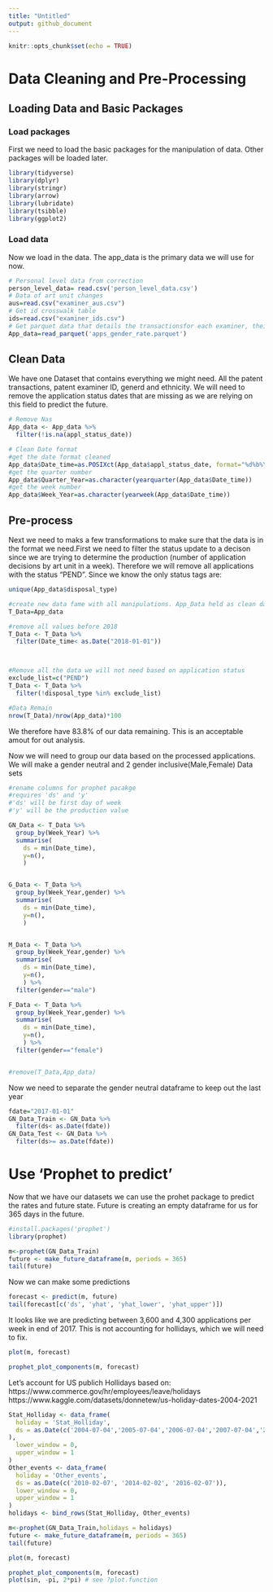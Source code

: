 ```yaml
---
title: "Untitled"
output: github_document
---
```


```r
knitr::opts_chunk$set(echo = TRUE)
```

# Data Cleaning and Pre-Processing

## Loading Data and Basic Packages

### Load packages
First we need to load the basic packages for the manipulation of data. Other packages will be loaded later.
```r
library(tidyverse)
library(dplyr)
library(stringr)
library(arrow)
library(lubridate)
library(tsibble)
library(ggplot2)
```

### Load data
Now we load in the data. The app_data is the primary data we will use for now.
```r
# Personal level data from correction
person_level_data= read.csv('person_level_data.csv')
# Data of art unit changes
aus=read.csv("examiner_aus.csv")
# Get id crosswalk table
ids=read.csv("examiner_ids.csv")
# Get parquet data that details the transactionsfor each examiner, their gender and most likely ethnicity
App_data=read_parquet('apps_gender_rate.parquet')
```

## Clean Data
We have one Dataset that contains everything we might need. All the patent transactions, patent examiner ID, generd and ethnicity. We will need to remove the application status dates that are missing as we are relying on this field to predict the future.
```r
# Remove Nas
App_data <- App_data %>% 
  filter(!is.na(appl_status_date))

# Clean Date format
#get the date format cleaned
App_data$Date_time=as.POSIXct(App_data$appl_status_date, format="%d%b%Y %H:%M:%S")
#get the quarter number
App_data$Quarter_Year=as.character(yearquarter(App_data$Date_time))
#get the week number
App_data$Week_Year=as.character(yearweek(App_data$Date_time))

```

## Pre-process
Next we need to maks a few transformations to make sure that the data is in the format we need.First we need to filter the status update to a decison since we are trying to determine the production (number of application decisions by art unit in a week). Therefore we will remove all applications with the status "PEND". Since we know the only status tags are:
```r
unique(App_data$disposal_type)
```

```r
#create new data fame with all manipulations. App_Data held as clean data
T_Data=App_data

#remove all values before 2018
T_Data <- T_Data %>% 
  filter(Date_time< as.Date("2018-01-01"))



#Remove all the data we will not need based on application status
exclude_list=c("PEND")
T_Data <- T_Data %>%
  filter(!disposal_type %in% exclude_list)

#Data Remain
nrow(T_Data)/nrow(App_data)*100

```
We therefore have 83.8% of our data remaining. This is an acceptable amout for out analysis.

Now we will need to group our data based on the processed applications. We will make a gender neutral and 2 gender inclusive(Male,Female) Data sets

```r

#rename columns for prophet pacakge
#requires 'ds' and 'y'
#'ds' will be first day of week
#'y' will be the production value

GN_Data <- T_Data %>% 
  group_by(Week_Year) %>% 
  summarise(
    ds = min(Date_time),
    y=n(),
    )


G_Data <- T_Data %>% 
  group_by(Week_Year,gender) %>% 
  summarise(
    ds = min(Date_time),
    y=n(),
    )


M_Data <- T_Data %>% 
  group_by(Week_Year,gender) %>% 
  summarise(
    ds = min(Date_time),
    y=n(),
    ) %>%
  filter(gender=="male")

F_Data <- T_Data %>% 
  group_by(Week_Year,gender) %>% 
  summarise(
    ds = min(Date_time),
    y=n(),
    ) %>%
  filter(gender=="female")


#remove(T_Data,App_data)

```
Now we need to separate the gender neutral dataframe to keep out the last year

```r
fdate="2017-01-01"
GN_Data_Train <- GN_Data %>%
  filter(ds< as.Date(fdate))
GN_Data_Test <- GN_Data %>%
  filter(ds>= as.Date(fdate))

```


# Use 'Prophet to predict'

Now that we have our datasets we can use the prohet package to predict the rates and future state. Future is creating an empty dataframe for us for 365 days in the future.

```r
#install.packages('prophet')
library(prophet)

m<-prophet(GN_Data_Train)
future <- make_future_dataframe(m, periods = 365)
tail(future)

```
Now we can make some predictions

```r
forecast <- predict(m, future)
tail(forecast[c('ds', 'yhat', 'yhat_lower', 'yhat_upper')])

```

It looks like we are predicting between 3,600 and 4,300 applications per week in end of 2017. This is not accounting for hollidays, which we will need to fix.

```r
plot(m, forecast)
```

```r
prophet_plot_components(m, forecast)
```

Let's account for US publich Hollidays based on: https://www.commerce.gov/hr/employees/leave/holidays
https://www.kaggle.com/datasets/donnetew/us-holiday-dates-2004-2021


```r
Stat_Holliday <- data_frame(
  holiday = 'Stat_Holliday',
  ds = as.Date(c('2004-07-04','2005-07-04','2006-07-04','2007-07-04','2008-07-04','2009-07-04','2010-07-04','2011-07-04','2012-07-04','2013-07-04','2014-07-04','2015-07-04','2016-07-04','2017-07-04','2018-07-04','2019-07-04','2020-07-04','2021-07-04','2004-12-25','2005-12-25','2006-12-25','2007-12-25','2008-12-25','2009-12-25','2010-12-25','2011-12-25','2012-12-25','2013-12-25','2014-12-25','2015-12-25','2016-12-25','2017-12-25','2018-12-25','2019-12-25','2020-12-25','2021-12-25','2004-12-24','2005-12-24','2006-12-24','2007-12-24','2008-12-24','2009-12-24','2010-12-24','2011-12-24','2012-12-24','2013-12-24','2014-12-24','2015-12-24','2016-12-24','2017-12-24','2018-12-24','2019-12-24','2020-12-24','2021-12-24','2007-10-08','2012-10-08','2018-10-08','2006-10-09','2017-10-09','2005-10-10','2011-10-10','2016-10-10','2004-10-11','2010-10-11','2021-10-11','2009-10-12','2015-10-12','2020-10-12','2008-10-13','2014-10-13','2013-10-14','2019-10-14','2010-04-04','2007-04-08','2018-04-08','2004-04-11','2015-04-12','2012-04-15','2017-04-16','2020-04-19','2009-04-19','2014-04-20','2006-04-23','2011-04-24','2008-04-27','2019-04-28','2021-05-02','2005-05-01','2016-05-01','2013-05-05','2020-06-19','2021-06-19','2004-06-19','2005-06-19','2006-06-19','2007-06-19','2008-06-19','2009-06-19','2010-06-19','2011-06-19','2012-06-19','2013-06-19','2014-06-19','2015-06-19','2016-06-19','2017-06-19','2018-06-19','2019-06-19','2008-09-01','2014-09-01','2013-09-02','2019-09-02','2007-09-03','2012-09-03','2018-09-03','2006-09-04','2017-09-04','2005-09-05','2011-09-05','2016-09-05','2004-09-06','2010-09-06','2021-09-06','2009-09-07','2015-09-07','2020-09-07','2008-08-30','2014-08-30','2008-08-31','2014-08-31','2013-08-31','2019-08-31','2013-09-01','2019-09-01','2007-09-01','2012-09-01','2018-09-01','2007-09-02','2012-09-02','2018-09-02','2006-09-02','2017-09-02','2006-09-03','2017-09-03','2005-09-03','2011-09-03','2016-09-03','2005-09-04','2011-09-04','2016-09-04','2004-09-04','2010-09-04','2021-09-04','2004-09-05','2010-09-05','2021-09-05','2009-09-05','2015-09-05','2020-09-05','2009-09-06','2015-09-06','2020-09-06','2007-01-15','2018-01-15','2006-01-16','2012-01-16','2017-01-16','2005-01-17','2011-01-17','2010-01-18','2016-01-18','2021-01-18','2004-01-19','2009-01-19','2015-01-19','2014-01-20','2020-01-20','2008-01-21','2013-01-21','2019-01-21','2009-05-25','2015-05-25','2020-05-25','2008-05-26','2014-05-26','2013-05-27','2019-05-27','2007-05-28','2012-05-28','2018-05-28','2006-05-29','2017-05-29','2005-05-30','2011-05-30','2016-05-30','2004-05-31','2010-05-31','2021-05-31','2012-01-01','2013-01-01','2014-01-01','2015-01-01','2016-01-01','2017-01-01','2018-01-01','2019-01-01','2020-01-01','2011-01-01','2004-01-01','2005-01-01','2006-01-01','2007-01-01','2008-01-01','2009-01-01','2010-01-01','2021-01-01','2004-12-31','2005-12-31','2006-12-31','2007-12-31','2008-12-31','2009-12-31','2010-12-31','2011-12-31','2012-12-31','2013-12-31','2014-12-31','2015-12-31','2016-12-31','2017-12-31','2018-12-31','2019-12-31','2020-12-31','2021-12-31','2007-11-22','2012-11-22','2018-11-22','2006-11-23','2017-11-23','2005-11-24','2011-11-24','2016-11-24','2004-11-25','2010-11-25','2021-11-25','2009-11-26','2015-11-26','2020-11-26','2008-11-27','2014-11-27','2013-11-28','2019-11-28','2007-11-21','2012-11-21','2018-11-21','2006-11-22','2017-11-22','2005-11-23','2011-11-23','2016-11-23','2004-11-24','2010-11-24','2021-11-24','2009-11-25','2015-11-25','2020-11-25','2008-11-26','2014-11-26','2013-11-27','2019-11-27','2004-02-14','2005-02-14','2006-02-14','2007-02-14','2008-02-14','2009-02-14','2010-02-14','2011-02-14','2012-02-14','2013-02-14','2014-02-14','2015-02-14','2016-02-14','2017-02-14','2018-02-14','2019-02-14','2020-02-14','2021-02-14','2004-11-11','2005-11-11','2006-11-11','2007-11-11','2008-11-11','2009-11-11','2010-11-11','2011-11-11','2012-11-11','2013-11-11','2014-11-11','2015-11-11','2016-11-11','2017-11-11','2018-11-11','2019-11-11','2020-11-11','2021-11-11','2016-02-15','2015-02-16','2014-02-17','2020-02-17','2013-02-18','2019-02-18','2018-02-19','2012-02-20','2017-02-20','2011-02-21','2010-02-15','2021-02-15','2004-02-16','2009-02-16','2008-02-18','2007-02-19','2006-02-20','2005-02-21','2008-03-23','2005-03-27','2016-03-27','2013-03-31','2018-04-01','2010-04-04','2021-04-04','2015-04-05','2007-04-08','2012-04-08','2004-04-11','2009-04-12','2020-04-12','2006-04-16','2017-04-16','2014-04-20','2019-04-21','2011-04-24')
),
  lower_window = 0,
  upper_window = 1
)
Other_events <- data_frame(
  holiday = 'Other_events',
  ds = as.Date(c('2010-02-07', '2014-02-02', '2016-02-07')),
  lower_window = 0,
  upper_window = 1
)
holidays <- bind_rows(Stat_Holliday, Other_events)
```


```r
m<-prophet(GN_Data_Train,holidays = holidays)
future <- make_future_dataframe(m, periods = 365)
tail(future)
```


```r
plot(m, forecast)
```

```r
prophet_plot_components(m, forecast)
plot(sin, -pi, 2*pi) # see ?plot.function
```
